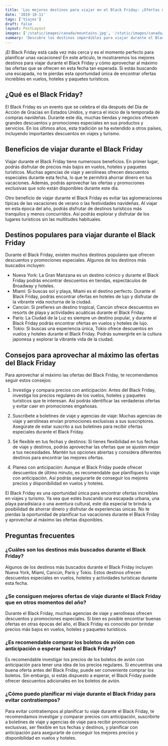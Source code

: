 ```yaml
---
title: 'Los mejores destinos para viajar en el Black Friday: ¡Ofertas únicas!'
date: '2019-10-11'
tags: ['Viajes']
draft: false
layout: PostLayout
images: ['/static/images/canada/mountains.jpg', '/static/images/canada/toronto.jpg']
summary: 'Descubre los destinos imperdibles para viajar durante el Black Friday y aprovecha las mejores ofertas para tus próximas vacaciones.'
---
```


¡El Black Friday está cada vez más cerca y es el momento perfecto para planificar unas vacaciones! En este artículo, te mostraremos los mejores destinos para viajar durante el Black Friday y cómo aprovechar al máximo las ofertas que se ofrecen en esta fecha tan esperada. Si estás buscando una escapada, no te pierdas esta oportunidad única de encontrar ofertas increíbles en vuelos, hoteles y paquetes turísticos.

<TOCInline toc={props.toc} exclude="Introduction" />

## ¿Qué es el Black Friday?

El Black Friday es un evento que se celebra el día después del Día de Acción de Gracias en Estados Unidos, y marca el inicio de la temporada de compras navideñas. Durante este día, muchas tiendas y negocios ofrecen grandes descuentos y promociones especiales en sus productos y servicios. En los últimos años, esta tradición se ha extendido a otros países, incluyendo importantes descuentos en viajes y turismo.

## Beneficios de viajar durante el Black Friday

Viajar durante el Black Friday tiene numerosos beneficios. En primer lugar, podrás disfrutar de precios más bajos en vuelos, hoteles y paquetes turísticos. Muchas agencias de viaje y aerolíneas ofrecen descuentos especiales durante esta fecha, lo que te permitirá ahorrar dinero en tus vacaciones. Además, podrás aprovechar las ofertas y promociones exclusivas que solo están disponibles durante este día.

Otro beneficio de viajar durante el Black Friday es evitar las aglomeraciones típicas de las vacaciones de verano o las festividades navideñas. Al viajar en esta época del año, podrás disfrutar de destinos turísticos más tranquilos y menos concurridos. Así podrás explorar y disfrutar de los lugares turísticos sin las multitudes habituales.

## Destinos populares para viajar durante el Black Friday

Durante el Black Friday, existen muchos destinos populares que ofrecen descuentos y promociones especiales. Algunos de los destinos más buscados incluyen:

- Nueva York: La Gran Manzana es un destino icónico y durante el Black Friday podrás encontrar descuentos en tiendas, espectáculos de Broadway y hoteles.
- Miami: Si buscas sol y playa, Miami es el destino perfecto. Durante el Black Friday, podrás encontrar ofertas en hoteles de lujo y disfrutar de la vibrante vida nocturna de la ciudad.
- Cancún: Si prefieres un destino tropical, Cancún ofrece descuentos en resorts de playa y actividades acuáticas durante el Black Friday.
- París: La Ciudad de la Luz es siempre un destino popular, y durante el Black Friday podrás encontrar ofertas en vuelos y hoteles de lujo.
- Tokio: Si buscas una experiencia única, Tokio ofrece descuentos en vuelos y hoteles durante el Black Friday. Podrás sumergirte en la cultura japonesa y explorar la vibrante vida de la ciudad.

## Consejos para aprovechar al máximo las ofertas del Black Friday

Para aprovechar al máximo las ofertas del Black Friday, te recomendamos seguir estos consejos:

1. Investiga y compara precios con anticipación: Antes del Black Friday, investiga los precios regulares de los vuelos, hoteles y paquetes turísticos que te interesan. Así podrás identificar las verdaderas ofertas y evitar caer en promociones engañosas.

2. Suscríbete a boletines de viaje y agencias de viaje: Muchas agencias de viaje y aerolíneas envían promociones exclusivas a sus suscriptores. Asegúrate de estar suscrito a sus boletines para recibir ofertas especiales durante el Black Friday.

3. Sé flexible en tus fechas y destinos: Si tienes flexibilidad en tus fechas de viaje y destinos, podrás aprovechar las ofertas que se ajusten mejor a tus necesidades. Mantén tus opciones abiertas y considera diferentes destinos para encontrar las mejores ofertas.

4. Planea con anticipación: Aunque el Black Friday puede ofrecer descuentos de último minuto, es recomendable que planifiques tu viaje con anticipación. Así podrás asegurarte de conseguir los mejores precios y disponibilidad en vuelos y hoteles.



El Black Friday es una oportunidad única para encontrar ofertas increíbles en viajes y turismo. Ya sea que estés buscando una escapada urbana, una playa paradisíaca o una aventura cultural, este día especial te brinda la posibilidad de ahorrar dinero y disfrutar de experiencias únicas. No te pierdas la oportunidad de planificar tus vacaciones durante el Black Friday y aprovechar al máximo las ofertas disponibles.

## Preguntas frecuentes

### ¿Cuáles son los destinos más buscados durante el Black Friday?

Algunos de los destinos más buscados durante el Black Friday incluyen Nueva York, Miami, Cancún, París y Tokio. Estos destinos ofrecen descuentos especiales en vuelos, hoteles y actividades turísticas durante esta fecha.

### ¿Se consiguen mejores ofertas de viaje durante el Black Friday que en otros momentos del año?

Durante el Black Friday, muchas agencias de viaje y aerolíneas ofrecen descuentos y promociones especiales. Si bien es posible encontrar buenas ofertas en otras épocas del año, el Black Friday es conocido por brindar precios más bajos en vuelos, hoteles y paquetes turísticos.

### ¿Es recomendable comprar los boletos de avión con anticipación o esperar hasta el Black Friday?

Es recomendable investigar los precios de los boletos de avión con anticipación para tener una idea de los precios regulares. Si encuentras una buena oferta antes del Black Friday, puede ser conveniente comprar los boletos. Sin embargo, si estás dispuesto a esperar, el Black Friday puede ofrecer descuentos adicionales en los boletos de avión.

### ¿Cómo puedo planificar mi viaje durante el Black Friday para evitar contratiempos?

Para evitar contratiempos al planificar tu viaje durante el Black Friday, te recomendamos investigar y comparar precios con anticipación, suscribirte a boletines de viaje y agencias de viaje para recibir promociones exclusivas, ser flexible en tus fechas y destinos, y planificar con anticipación para asegurarte de conseguir los mejores precios y disponibilidad en vuelos y hoteles.

